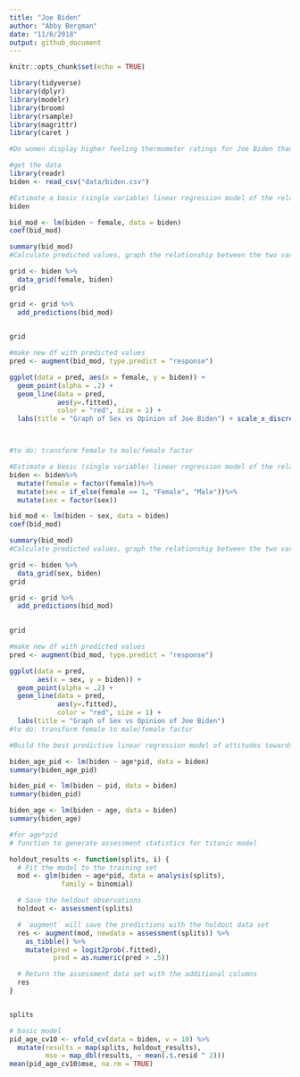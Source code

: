 ```yaml
---
title: "Joe Biden"
author: "Abby Bergman"
date: "11/6/2018"
output: github_document
---
```


```r
knitr::opts_chunk$set(echo = TRUE)

library(tidyverse)
library(dplyr)
library(modelr)
library(broom)
library(rsample)
library(magrittr)
library(caret )
```

```r
#Do women display higher feeling thermometer ratings for Joe Biden than men?

#get the data
library(readr)
biden <- read_csv("data/biden.csv")
```

```r
#Estimate a basic (single variable) linear regression model of the relationship between gender and feelings towards Joe Biden.
biden 

bid_mod <- lm(biden ~ female, data = biden)
coef(bid_mod)

summary(bid_mod)
#Calculate predicted values, graph the relationship between the two variables using the predicted values, and determine whether there appears to be a significant relationship.

grid <- biden %>% 
  data_grid(female, biden) 
grid

grid <- grid %>% 
  add_predictions(bid_mod)
    

grid

#make new df with predicted values
pred <- augment(bid_mod, type.predict = "response")

ggplot(data = pred, aes(x = female, y = biden)) +
  geom_point(alpha = .2) +
  geom_line(data = pred, 
            aes(y=.fitted), 
            color = "red", size = 1) +
  labs(title = "Graph of Sex vs Opinion of Joe Biden") + scale_x_discrete(limits = c("0", "1"), labels = c("Female", "Male"))



#to do: transform female to male/female factor

#Estimate a basic (single variable) linear regression model of the relationship between gender and feelings towards Joe Biden.
biden <- biden%>%
  mutate(female = factor(female))%>%
  mutate(sex = if_else(female == 1, "Female", "Male"))%>%
  mutate(sex = factor(sex))

bid_mod <- lm(biden ~ sex, data = biden)
coef(bid_mod)

summary(bid_mod)
#Calculate predicted values, graph the relationship between the two variables using the predicted values, and determine whether there appears to be a significant relationship.

grid <- biden %>% 
  data_grid(sex, biden) 
grid

grid <- grid %>% 
  add_predictions(bid_mod)
    

grid

#make new df with predicted values
pred <- augment(bid_mod, type.predict = "response")

ggplot(data = pred, 
       aes(x = sex, y = biden)) +
  geom_point(alpha = .2) +
  geom_line(data = pred, 
            aes(y=.fitted), 
            color = "red", size = 1) +
  labs(title = "Graph of Sex vs Opinion of Joe Biden")
#to do: transform female to male/female factor
```


```r
#Build the best predictive linear regression model of attitudes towards Joe Biden given the variables you have available. In this context, “best” is defined as the model with the lowest MSE. Compare at least three different model formulations (aka different combinations of variables). Use 10-fold cross-validation to avoid a biased estimate of MSE.

biden_age_pid <- lm(biden ~ age*pid, data = biden)
summary(biden_age_pid)

biden_pid <- lm(biden ~ pid, data = biden)
summary(biden_pid)

biden_age <- lm(biden ~ age, data = biden)
summary(biden_age)

#for age*pid 
# function to generate assessment statistics for titanic model

holdout_results <- function(splits, i) {
  # Fit the model to the training set
  mod <- glm(biden ~ age*pid, data = analysis(splits),
             family = binomial)

  # Save the heldout observations
  holdout <- assessment(splits)

  # `augment` will save the predictions with the holdout data set
  res <- augment(mod, newdata = assessment(splits)) %>% 
    as_tibble() %>%
    mutate(pred = logit2prob(.fitted),
           pred = as.numeric(pred > .5))

  # Return the assessment data set with the additional columns
  res
}


splits

# basic model
pid_age_cv10 <- vfold_cv(data = biden, v = 10) %>%
  mutate(results = map(splits, holdout_results),
         mse = map_dbl(results, ~ mean(.$.resid ^ 2)))
mean(pid_age_cv10$mse, na.rm = TRUE)




```